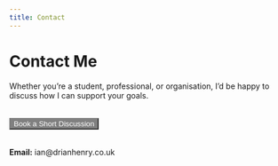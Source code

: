 ```yaml
---
title: Contact
---
```


# Contact Me

Whether you’re a student, professional, or organisation, I’d be happy to discuss how I can support your goals.

<div style="text-align:left; margin:2rem 0;">
  <button 
    class="btn btn-primary btn-lg"
    style="background-color: grey; border-color: grey; color: white;"
    data-cal-link="drianhenry/general-enquiry"
    data-cal-namespace="general-enquiry"
    data-cal-config='{"layout":"month_view"}'>
    Book a Short Discussion
  </button>
</div>

**Email:** ian@drianhenry.co.uk  

